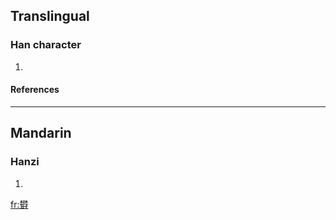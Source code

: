 ==Translingual==
===Han character===
{{Han char|rn=75|rad=木|as=18|sn=22|four=|canj=木木月日戈 (DDBAI)}}
# {{defn|Han|sort=木18}}
====References====
{{Han ref|kx=0563.231|hdz=80022.010|uh=6B0E|ud=27406}}

----
==Mandarin==
===Hanzi===
{{cmn-hanzi|pin=[[yù]] ([[yu4]])|wg=yü<sup>4</sup>}}
# {{defn|Mandarin}}

[[fr:欎]]